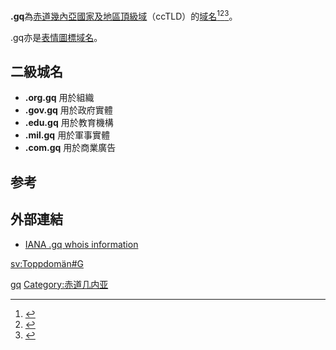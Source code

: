 {{Expand|time=2018-03-31T06:34:22+00:00}}
'''.gq'''為[[赤道几内亚|赤道幾內亞]][[國家及地區頂級域|國家及地區頂級域]]（ccTLD）的[[域名|域名]]<ref>{{Cite book|title=常用电脑词语速查手册|last=何弘主编|first=|publisher=西安：西安出版社|date=2000-07|isbn=7-80594-644-2|location=|pages=201-202}}</ref><ref>{{Cite book|title=英德汉广播电视技术词典|last=（德）赫伯特·蒂尔曼（Herbert Tillmann）编；梁瑛等译|first=|publisher=北京：中国广播电视出版社|year=2002|isbn=7-5043-3793-5|location=|pages=440-442}}</ref><ref>{{Cite book|title=大学计算机基础|last=刘丕娥主编|first=|publisher=哈尔滨：哈尔滨工业大学出版社|year=2010|isbn=978-7-5603-3056-3|location=|pages=342-345}}</ref>。

.gq亦是[[表情圖標域名|表情圖標域名]]。

== 二級城名 ==
* '''.org.gq''' 用於組織
* '''.gov.gq''' 用於政府實體
* '''.edu.gq''' 用於教育機構
* '''.mil.gq''' 用於軍事實體
* '''.com.gq''' 用於商業廣告

== 参考 ==
{{reflist}}
== 外部連結 ==

* [http://www.iana.org/root-whois/gq.htm IANA .gq whois information]{{Wayback|url=http://www.iana.org/root-whois/gq.htm |date=20060427113727 }}

{{CcTLD}}
{{网络小作品}}

[[Category:國家及地區頂級域|gq]]
[[Category:赤道几内亚|Category:赤道几内亚]]

[[sv:Toppdomän#G|sv:Toppdomän#G]]